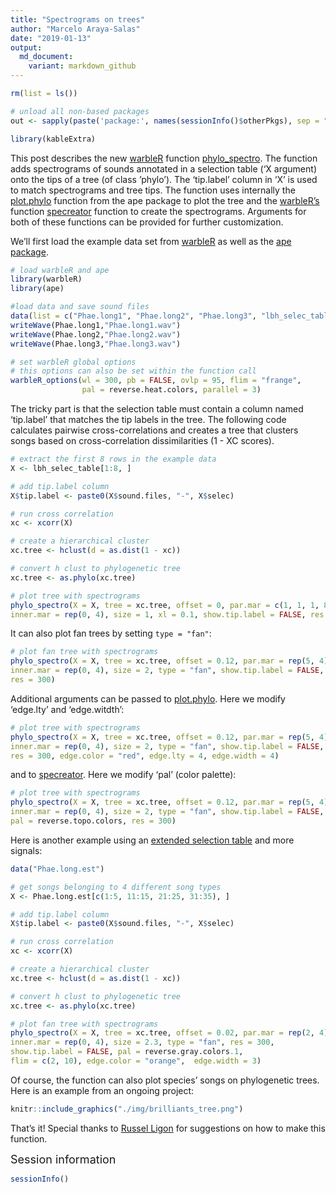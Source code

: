 ```yaml
---
title: "Spectrograms on trees"
author: "Marcelo Araya-Salas"
date: "2019-01-13"
output: 
  md_document:
    variant: markdown_github
---
```


```r

rm(list = ls())

# unload all non-based packages
out <- sapply(paste('package:', names(sessionInfo()$otherPkgs), sep = ""), function(x) try(detach(x, unload = FALSE, character.only = TRUE), silent = T))

library(kableExtra)

```

This post describes the new [warbleR](https://cran.r-project.org/package=warbleR) function [phylo_spectro](https://marce10.github.io/warbleR/reference/phylo_spectro.html). The function adds spectrograms of sounds annotated in a selection table ('X argument) onto the tips of a tree (of class 'phylo'). The 'tip.label' column in 'X' is used to match spectrograms and tree tips. The function uses internally the [plot.phylo](https://www.rdocumentation.org/packages/ape/versions/5.2/topics/plot.phylo) function from the ape package to plot the tree and the [warbleR's](https://cran.r-project.org/package=warbleR) function [specreator](https://marce10.github.io/warbleR/reference/specreator.html)  function to create the spectrograms. Arguments for both of these functions can be provided for further customization. 
 
We'll first load the example data set from [warbleR](https://cran.r-project.org/package=warbleR) as well as the [ape package](https://cran.r-project.org/package=ape). 

```r

# load warbleR and ape
library(warbleR)
library(ape)

#load data and save sound files
data(list = c("Phae.long1", "Phae.long2", "Phae.long3", "lbh_selec_table"))
writeWave(Phae.long1,"Phae.long1.wav")
writeWave(Phae.long2,"Phae.long2.wav")
writeWave(Phae.long3,"Phae.long3.wav")

# set warbleR global options
# this options can also be set within the function call
warbleR_options(wl = 300, pb = FALSE, ovlp = 95, flim = "frange", 
                pal = reverse.heat.colors, parallel = 3)

```

The tricky part is that the selection table must contain a column named 'tip.label' that matches the tip labels in the tree. The following code calculates pairwise cross-correlations and creates a tree that clusters songs based on cross-correlation dissimilarities (1 - XC scores).
 
```r

# extract the first 8 rows in the example data
X <- lbh_selec_table[1:8, ]

# add tip.label column
X$tip.label <- paste0(X$sound.files, "-", X$selec)

# run cross correlation
xc <- xcorr(X)

# create a hierarchical cluster
xc.tree <- hclust(d = as.dist(1 - xc))

# convert h clust to phylogenetic tree
xc.tree <- as.phylo(xc.tree)

# plot tree with spectrograms
phylo_spectro(X = X, tree = xc.tree, offset = 0, par.mar = c(1, 1, 1, 8),
inner.mar = rep(0, 4), size = 1, xl = 0.1, show.tip.label = FALSE, res = 300)

```

It can also plot fan trees by setting `type = "fan"`:

```r

# plot fan tree with spectrograms
phylo_spectro(X = X, tree = xc.tree, offset = 0.12, par.mar = rep(5, 4),
inner.mar = rep(0, 4), size = 2, type = "fan", show.tip.label = FALSE, 
res = 300)

```

Additional arguments can be passed to [plot.phylo](https://www.rdocumentation.org/packages/ape/versions/5.2/topics/plot.phylo). Here we modify 'edge.lty' and 'edge.witdth':

```r

# plot tree with spectrograms
phylo_spectro(X = X, tree = xc.tree, offset = 0.12, par.mar = rep(5, 4),
inner.mar = rep(0, 4), size = 2, type = "fan", show.tip.label = FALSE, 
res = 300, edge.color = "red", edge.lty = 4, edge.width = 4)


```

and to [specreator](https://marce10.github.io/warbleR/reference/specreator.html). Here we modify 'pal' (color palette):

```r

# plot tree with spectrograms
phylo_spectro(X = X, tree = xc.tree, offset = 0.12, par.mar = rep(5, 4),
inner.mar = rep(0, 4), size = 2, type = "fan", show.tip.label = FALSE,
pal = reverse.topo.colors, res = 300)

```


Here is another example using an [extended selection table](https://marce10.github.io/2018/05/15/Extended_selection_tables.html) and more signals:

```r

data("Phae.long.est")

# get songs belonging to 4 different song types
X <- Phae.long.est[c(1:5, 11:15, 21:25, 31:35), ]

# add tip.label column
X$tip.label <- paste0(X$sound.files, "-", X$selec)

# run cross correlation
xc <- xcorr(X)

# create a hierarchical cluster
xc.tree <- hclust(d = as.dist(1 - xc))

# convert h clust to phylogenetic tree
xc.tree <- as.phylo(xc.tree)

# plot fan tree with spectrograms
phylo_spectro(X = X, tree = xc.tree, offset = 0.02, par.mar = rep(2, 4),
inner.mar = rep(0, 4), size = 2.3, type = "fan", res = 300,
show.tip.label = FALSE, pal = reverse.gray.colors.1, 
flim = c(2, 10), edge.color = "orange",  edge.width = 3)

```


Of course, the function can also plot species' songs on phylogenetic trees. Here is an example from an ongoing project:

```r

knitr::include_graphics("./img/brilliants_tree.png")

```

That's it! Special thanks to [Russel Ligon](http://russellligon.wixsite.com/russell-ligon) for suggestions on how to make this function.

<font size="4">Session information</font>

```r

sessionInfo()

```

